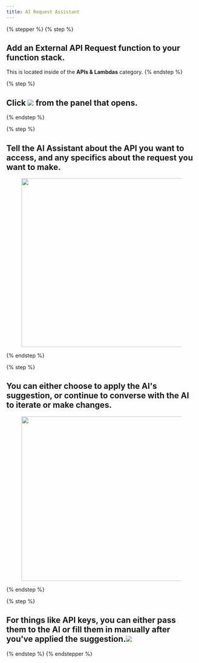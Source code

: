 ```yaml
---
title: AI Request Assistant
---
```


{% stepper %}
{% step %}
## Add an External API Request function to your function stack.&#x20;

This is located inside of the **APIs & Lambdas** category.
{% endstep %}

{% step %}
## Click ![](<../assets/CleanShot 2025-04-02 at 15.44.45.png>) from the panel that opens.


{% endstep %}

{% step %}
## Tell the AI Assistant about the API you want to access, and any specifics about the request you want to make.

<div align="left"><figure><img src="../assets/CleanShot 2025-04-02 at 15.57.03.png" alt="" width="446" /><figcaption></figcaption></figure></div>
{% endstep %}

{% step %}
## You can either choose to apply the AI's suggestion, or continue to converse with the AI to iterate or make changes.

<div align="left"><figure><img src="../assets/CleanShot 2025-04-02 at 15.58.52.png" alt="" width="435" /><figcaption></figcaption></figure></div>
{% endstep %}

{% step %}
## For things like API keys, you can either pass them to the AI or fill them in manually after you've applied the suggestion.![](<../assets/CleanShot 2025-04-02 at 16.00.32.gif>)
{% endstep %}
{% endstepper %}
